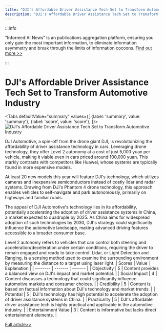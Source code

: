 ```yaml
---
title: "DJI's Affordable Driver Assistance Tech Set to Transform Automotive Industry"
description: "DJI's Affordable Driver Assistance Tech Set to Transform Automotive Industry"
---
```



:::info

"Informed AI News" is an publications aggregation platform, ensuring you only gain the most important information, to eliminate information asymmetry and break through the limits of information cocoons.  [Find out more >>](/docs/guides)

:::

# DJI's Affordable Driver Assistance Tech Set to Transform Automotive Industry


<Tabs
	defaultValue="summary"
	values={[
	{label: 'summary', value: 'summary'},
	{label: 'score', value: 'score'},
]}>
<TabItem value="summary">
<img
  src="https://image.informedainews.com/2024/06/Eco-os7-1717722914-0.jpg"
  alt="DJI's Affordable Driver Assistance Tech Set to Transform Automotive Industry"
/>



DJI Automotive, a spin-off from the drone giant DJI, is revolutionizing the affordability of driver assistance technology in cars. Leveraging drone technology, they offer Level 2 autonomy at a cost of just 5,000 yuan per vehicle, making it viable even in cars priced around 100,000 yuan. This starkly contrasts with competitors like Huawei, whose systems are typically found in more expensive models.

At least 20 new models this year will feature DJI's technology, which utilizes cameras and inexpensive semiconductors instead of costly lidar and radar systems. Drawing from DJI's Phantom 4 drone technology, this approach enables vehicles to self-navigate and park autonomously, primarily on highways and familiar roads.

The appeal of DJI Automotive's technology lies in its affordability, potentially accelerating the adoption of driver assistance systems in China, a market expected to quadruple by 2025. As China aims for widespread adoption of such technologies by 2030, DJI's strategy could significantly influence the automotive landscape, making advanced driving features accessible to a broader consumer base.

Level 2 autonomy refers to vehicles that can control both steering and acceleration/deceleration under certain conditions, requiring the driver to remain engaged and ready to take control. Lidar, or Light Detection and Ranging, is a sensing method used to examine the surrounding environment by measuring the distance to a target using laser light.
</TabItem>
<TabItem value="score">
	| Scores     | Value   | Explanation |
	| -------- | ------- | ------- |
	| Objectivity  | 5    | Content provides a balanced view on DJI's impact and market potential.    |
	| Social Impact | 4     | Content discusses a technology that could significantly influence automotive markets and consumer choices.    |
	| Credibility    | 5    | Content is based on factual information about DJI's technology and market trends.    |
	| Potential    | 5    | DJI's technology has high potential to accelerate the adoption of driver assistance systems in China.    |
	| Practicality    | 5    | DJI's affordable driver assistance tech is highly practical and applicable in the automotive industry.    |
	| Entertainment Value    | 3    | Content is informative but lacks direct entertainment elements.    |
</TabItem>
</Tabs>

[Full article>>](https://asia.nikkei.com/Business/Automobiles/DJI-drone-tech-helps-Chinese-carmakers-offer-affordable-driver-assist)
